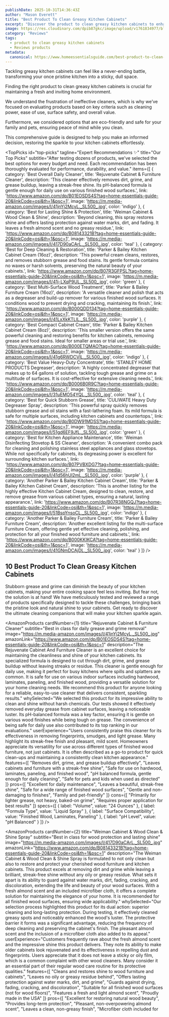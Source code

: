 ```yaml
---
publishDate: 2025-10-31T14:36:43Z
author: "Mason Everett"
title: "Best Product To Clean Greasy Kitchen Cabinets"
excerpt: "Discover the product to clean greasy kitchen cabinets to enhance your experience. Find top solutions based on thorough testing and reviews."
image: https://res.cloudinary.com/dpib87gkc/image/upload/v1761834977/blog_image_1761834976_vylfwa.webp
category: "Reviews"
tags:
  - product to clean greasy kitchen cabinets
  - Reviews products
metadata:
  canonical: https://www.homeessentialsguide.com/best-product-to-clean-greasy-kitchen-cabinets
---
```



<p>
  Tackling greasy kitchen cabinets can feel like a never-ending battle,
  transforming your once pristine kitchen into a sticky, dull space.
</p>
<p>
  Finding the right product to clean greasy kitchen cabinets is crucial for maintaining a fresh and inviting home environment.
</p>
<p>
  We understand the frustration of ineffective cleaners, which is why we’ve focused on evaluating products based on key criteria such as cleaning power, ease of use, surface safety, and overall value.
</p>
<p>
  Furthermore, we considered options that are eco-friendly and safe for your family and pets, ensuring peace of mind while you clean.
</p>
<p>
  This comprehensive guide is designed to help you make an informed decision, restoring the sparkle to your kitchen cabinets effortlessly.
</p>

<TopPicks
  id="top-picks"
  tagline="Expert Recommendations ✨"
  title="Our Top Picks"
  subtitle="After testing dozens of products, we've selected the best options for every budget and need. Each recommendation has been thoroughly evaluated for performance, durability, and value."
  items={[
    {
      category: 'Best Overall Daily Cleaner',
      title: 'Rejuvenate Cabinet & Furniture Cleaner',
      description: 'This cleaner effectively removes dirt, grime, and grease buildup, leaving a streak-free shine. Its pH-balanced formula is gentle enough for daily use on various finished wood surfaces.',
      link: 'https://www.amazon.com/dp/B01EOSDS4S?tag=home-essentials-guide-20&linkCode=osi&th=1&psc=1',
      image: 'https://m.media-amazon.com/images/I/41jnYj2McyL._SL500_.jpg',
      color: 'indigo'
    },
    {
      category: 'Best for Lasting Shine & Protection',
      title: 'Weiman Cabinet & Wood Clean & Shine',
      description: 'Beyond cleaning, this spray restores shine and offers lasting protection against water marks, dirt, and fading. It leaves a fresh almond scent and no greasy residue.',
      link: 'https://www.amazon.com/dp/B08143321B?tag=home-essentials-guide-20&linkCode=osi&th=1&psc=1',
      image: 'https://m.media-amazon.com/images/I/417D90aCArL._SL500_.jpg',
      color: 'teal'
    },
    {
      category: 'Best for Deep Cleaning & Restoration',
      title: 'Parker & Bailey Kitchen Cabinet Cream (16oz)',
      description: 'This powerful cream cleans, restores, and removes stubborn grease and food stains. Its gentle formula contains no waxes or harsh solvents, preserving the natural beauty of your cabinets.',
      link: 'https://www.amazon.com/dp/B07R3GFPSL?tag=home-essentials-guide-20&linkCode=osi&th=1&psc=1',
      image: 'https://m.media-amazon.com/images/I/41j-LXqP9UL._SL500_.jpg',
      color: 'green'
    },
    {
      category: 'Best Multi-Surface Wood Treatment',
      title: 'Parker & Bailey Furniture Cream (16oz)',
      description: 'A versatile cleaner and polish that acts as a degreaser and build-up remover for various finished wood surfaces. It conditions wood to prevent drying and cracking, maintaining its finish.',
      link: 'https://www.amazon.com/dp/B000QDD134?tag=home-essentials-guide-20&linkCode=osi&th=1&psc=1',
      image: 'https://m.media-amazon.com/images/I/41LxXkKTLlL._SL500_.jpg',
      color: 'purple'
    },
    {
      category: 'Best Compact Cabinet Cream',
      title: 'Parker & Bailey Kitchen Cabinet Cream (8oz)',
      description: 'This smaller version offers the same powerful cleaning and restoring benefits for kitchen cabinets, removing grease and food stains. Ideal for smaller areas or trial use.',
      link: 'https://www.amazon.com/dp/B000ETQMAO?tag=home-essentials-guide-20&linkCode=osi&th=1&psc=1',
      image: 'https://m.media-amazon.com/images/I/41g6RWDCVlL._SL500_.jpg',
      color: 'indigo'
    },
    {
      category: 'Best Value Heavy-Duty Concentrate',
      title: 'STANLEY HOME PRODUCTS Degreaser',
      description: 'A highly concentrated degreaser that makes up to 64 gallons of solution, tackling tough grease and grime on a multitude of surfaces. It is cost-effective for extensive cleaning needs.',
      link: 'https://www.amazon.com/dp/B0006B0R9C?tag=home-essentials-guide-20&linkCode=osi&th=1&psc=1',
      image: 'https://m.media-amazon.com/images/I/31uEMO54YQL._SL500_.jpg',
      color: 'teal'
    },
    {
      category: 'Best for Quick Stubborn Grease',
      title: 'CULIWATE Heavy Duty Degreaser Spray',
      description: 'This powerful spray quickly removes stubborn grease and oil stains with a fast-lathering foam. Its mild formula is safe for multiple surfaces, including kitchen cabinets and countertops.',
      link: 'https://www.amazon.com/dp/B0DW91MDSS?tag=home-essentials-guide-20&linkCode=osi&th=1&psc=1',
      image: 'https://m.media-amazon.com/images/I/51gd6EF9JfL._SL500_.jpg',
      color: 'green'
    },
    {
      category: 'Best for Kitchen Appliance Maintenance',
      title: 'Weiman Disinfecting Stovetop & SS Cleaner',
      description: 'A convenient combo pack for cleaning and polishing stainless steel appliances and glass stovetops. While not specifically for cabinets, its degreasing power is excellent for surrounding kitchen surfaces.',
      link: 'https://www.amazon.com/dp/B07PVBXDG7?tag=home-essentials-guide-20&linkCode=osi&th=1&psc=1',
      image: 'https://m.media-amazon.com/images/I/41d56hUl2mL._SL500_.jpg',
      color: 'purple'
    },
    {
      category: 'Another Parker & Bailey Kitchen Cabinet Cream',
      title: 'Parker & Bailey Kitchen Cabinet Cream',
      description: 'This is another listing for the highly effective Kitchen Cabinet Cream, designed to clean, restore, and remove grease from various cabinet types, ensuring a natural, lasting appearance.',
      link: 'https://www.amazon.com/dp/B07R38NGQJ?tag=home-essentials-guide-20&linkCode=osi&th=1&psc=1',
      image: 'https://m.media-amazon.com/images/I/51BspYnsoCL._SL500_.jpg',
      color: 'indigo'
    },
    {
      category: 'Another Parker & Bailey Furniture Cream',
      title: 'Parker & Bailey Furniture Cream',
      description: 'Another excellent listing for the multi-surface Furniture Cream, offering gentle yet effective cleaning, polishing, and protection for all your finished wood furniture and cabinets.',
      link: 'https://www.amazon.com/dp/B000KKIKCA?tag=home-essentials-guide-20&linkCode=osi&th=1&psc=1',
      image: 'https://m.media-amazon.com/images/I/41GNmDCAjDL._SL500_.jpg',
      color: 'teal'
    }
  ]}
/>

## 10 Best Product To Clean Greasy Kitchen Cabinets

Stubborn grease and grime can diminish the beauty of your kitchen cabinets, making your entire cooking space feel less inviting. But fear not, the solution is at hand! We have meticulously tested and reviewed a range of products specifically designed to tackle these challenges, bringing back the pristine look and natural shine to your cabinets. Get ready to discover the ultimate cleaning companions that will make your kitchen sparkle again.

<AmazonProducts
  cardNumber={1}
  title="Rejuvenate Cabinet & Furniture Cleaner"
  subtitle="Best in class for daily grease and grime removal"
  image="https://m.media-amazon.com/images/I/41jnYj2McyL._SL500_.jpg"
  amazonLink="https://www.amazon.com/dp/B01EOSDS4S?tag=home-essentials-guide-20&linkCode=osi&th=1&psc=1"
  description="The Rejuvenate Cabinet And Furniture Cleaner is an excellent choice for maintaining the cleanliness and shine of your kitchen cabinets. Its specialized formula is designed to cut through dirt, grime, and grease buildup without leaving streaks or residue. This cleaner is gentle enough for daily use, making it perfect for busy kitchens where spills and splatters are common. It is safe for use on various indoor surfaces including hardwood, laminates, paneling, and finished wood, providing a versatile solution for your home cleaning needs. We recommend this product for anyone looking for a reliable, easy-to-use cleaner that delivers consistent, sparkling results."
  whySelected="We selected this product for its impressive ability to clean and shine without harsh chemicals. Our tests showed it effectively removed everyday grease from cabinet surfaces, leaving a noticeable luster. Its pH-balanced formula was a key factor, ensuring it is gentle on various wood finishes while being tough on grease. The convenience of being safe for daily use also contributed to its top ranking in our evaluations."
  userExperience="Users consistently praise this cleaner for its effectiveness in removing fingerprints, smudges, and light grease. Many highlight its streak-free finish and pleasant, mild scent. Homeowners appreciate its versatility for use across different types of finished wood furniture, not just cabinets. It is often described as a go-to product for quick clean-ups and maintaining a consistently clean kitchen appearance."
  features={[
    "Removes dirt, grime, and grease buildup effectively",
    "Leaves cabinets and furniture with a streak-free shine",
    "Safe for use on hardwood, laminates, paneling, and finished wood",
    "pH balanced formula, gentle enough for daily cleaning",
    "Safe for pets and kids when used as directed"
  ]}
  pros={[
    "Excellent for daily maintenance",
    "Leaves a beautiful, streak-free shine",
    "Safe for a wide range of finished wood surfaces",
    "Gentle and non-damaging to finishes",
    "Family and pet-friendly"
  ]}
  cons={[
    "Primarily for lighter grease, not heavy, baked-on grime",
    "Requires proper application for best results"
  ]}
  specs={[
    { label: "Volume", value: "24 Ounces" },
    { label: "Formula Type", value: "Liquid Spray" },
    { label: "Surface Compatibility", value: "Finished Wood, Laminates, Paneling" },
    { label: "pH Level", value: "pH Balanced" }
  ]}
/>

<AmazonProducts
  cardNumber={2}
  title="Weiman Cabinet & Wood Clean & Shine Spray"
  subtitle="Best in class for wood protection and lasting shine"
  image="https://m.media-amazon.com/images/I/417D90aCArL._SL500_.jpg"
  amazonLink="https://www.amazon.com/dp/B08143321B?tag=home-essentials-guide-20&linkCode=osi&th=1&psc=1"
  description="The Weiman Cabinet & Wood Clean & Shine Spray is formulated to not only clean but also to restore and protect your cherished wood furniture and kitchen cabinets. This product excels at removing dirt and grime while leaving a brilliant, streak-free shine without any oily or greasy residue. What sets it apart is its ability to guard against water marks, dirt, fading, cracking, and discoloration, extending the life and beauty of your wood surfaces. With a fresh almond scent and an included microfiber cloth, it offers a complete solution for maintaining the elegance of your home. It is recommended for all finished wood surfaces, ensuring wide applicability."
  whySelected="Our selection process highlighted this product for its dual action: superior cleaning and long-lasting protection. During testing, it effectively cleaned greasy spots and noticeably enhanced the wood's luster. The protective barrier it forms was a significant advantage, reducing the frequency of deep cleaning and preserving the cabinet's finish. The pleasant almond scent and the inclusion of a microfiber cloth also added to its appeal."
  userExperience="Customers frequently rave about the fresh almond scent and the impressive shine this product delivers. They note its ability to make older cabinets look rejuvenated and its effectiveness in repelling dust and fingerprints. Users appreciate that it does not leave a sticky or oily film, which is a common complaint with other wood cleaners. Many consider it an essential part of their regular wood care routine for its protective qualities."
  features={[
    "Cleans and restores shine to wood furniture and cabinets",
    "Leaves no oily or greasy residue behind",
    "Offers lasting protection against water marks, dirt, and grime",
    "Guards against drying, fading, cracking, and discoloration",
    "Suitable for all finished wood surfaces (not for wood floors)",
    "Features a fresh and light almond scent",
    "Proudly made in the USA"
  ]}
  pros={[
    "Excellent for restoring natural wood beauty",
    "Provides long-term protection",
    "Pleasant, non-overpowering almond scent",
    "Leaves a clean, non-greasy finish",
    "Microfiber cloth included for